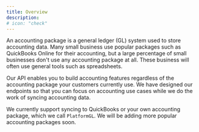 ```yaml
---
title: Overview
description: 
# icon: "check"
---
```

An accounting package is a general ledger (GL) system used to store accounting data. Many small business use popular 
packages such as QuickBooks Online for their accounting, but a large percentage of small businesses don't use any accounting 
package at all. These business will often use general tools such as spreadsheets. 

Our API enables you to build accounting features regardless of the accounting package your customers currently use. We have 
designed our endpoints so that you can focus on accounting use cases while we do the work of syncing accounting data.  

We currently support syncing to QuickBooks or your own accounting package, which we call `PlatformGL`. We will be adding more 
popular accounting packages soon. 
